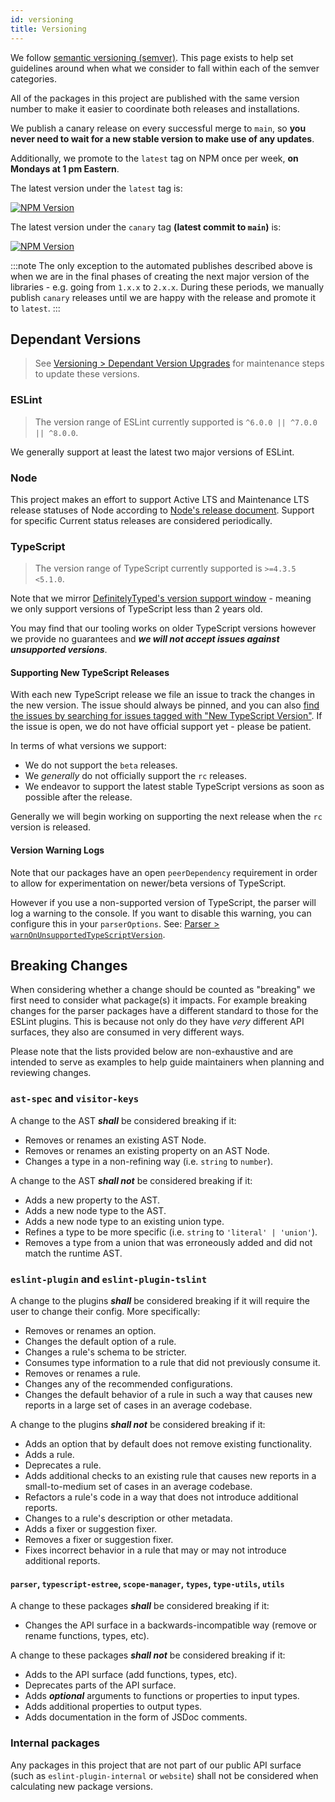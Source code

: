 ```yaml
---
id: versioning
title: Versioning
---
```


We follow [semantic versioning (semver)](https://semver.org).
This page exists to help set guidelines around when what we consider to fall within each of the semver categories.

All of the packages in this project are published with the same version number to make it easier to coordinate both releases and installations.

We publish a canary release on every successful merge to `main`, so **you never need to wait for a new stable version to make use of any updates**.

Additionally, we promote to the `latest` tag on NPM once per week, **on Mondays at 1 pm Eastern**.

The latest version under the `latest` tag is:

<a href="https://www.npmjs.com/package/@typescript-eslint/parser">
  <img
    src="https://img.shields.io/npm/v/@typescript-eslint/parser/latest.svg?style=flat-square"
    alt="NPM Version"
  />
</a>

The latest version under the `canary` tag **(latest commit to `main`)** is:

<a href="https://www.npmjs.com/package/@typescript-eslint/parser">
  <img
    src="https://img.shields.io/npm/v/@typescript-eslint/parser/canary.svg?style=flat-square"
    alt="NPM Version"
  />
</a>

:::note
The only exception to the automated publishes described above is when we are in the final phases of creating the next major version of the libraries - e.g. going from `1.x.x` to `2.x.x`.
During these periods, we manually publish `canary` releases until we are happy with the release and promote it to `latest`.
:::

## Dependant Versions

> See [Versioning > Dependant Version Upgrades](./versioning/dependant-version-upgrades.mdx) for maintenance steps to update these versions.

### ESLint

> The version range of ESLint currently supported is `^6.0.0 || ^7.0.0 || ^8.0.0`.

We generally support at least the latest two major versions of ESLint.

### Node

This project makes an effort to support Active LTS and Maintenance LTS release statuses of Node according to [Node's release document](https://nodejs.org/en/about/releases).
Support for specific Current status releases are considered periodically.

### TypeScript

> The version range of TypeScript currently supported is `>=4.3.5 <5.1.0`.

Note that we mirror [DefinitelyTyped's version support window](https://github.com/DefinitelyTyped/DefinitelyTyped/#support-window) - meaning we only support versions of TypeScript less than 2 years old.

You may find that our tooling works on older TypeScript versions however we provide no guarantees and **_we will not accept issues against unsupported versions_**.

#### Supporting New TypeScript Releases

With each new TypeScript release we file an issue to track the changes in the new version. The issue should always be pinned, and you can also [find the issues by searching for issues tagged with "New TypeScript Version"](https://github.com/typescript-eslint/typescript-eslint/issues?q=is%3Aissue+label%3A%22New+TypeScript+Version%22+sort%3Acreated-desc). If the issue is open, we do not have official support yet - please be patient.

In terms of what versions we support:

- We do not support the `beta` releases.
- We _generally_ do not officially support the `rc` releases.
- We endeavor to support the latest stable TypeScript versions as soon as possible after the release.

Generally we will begin working on supporting the next release when the `rc` version is released.

#### Version Warning Logs

Note that our packages have an open `peerDependency` requirement in order to allow for experimentation on newer/beta versions of TypeScript.

However if you use a non-supported version of TypeScript, the parser will log a warning to the console.
If you want to disable this warning, you can configure this in your `parserOptions`.
See: [Parser > `warnOnUnsupportedTypeScriptVersion`](../architecture/Parser.mdx#warnonunsupportedtypescriptversion).

## Breaking Changes

When considering whether a change should be counted as "breaking" we first need to consider what package(s) it impacts. For example breaking changes for the parser packages have a different standard to those for the ESLint plugins. This is because not only do they have _very_ different API surfaces, they also are consumed in very different ways.

Please note that the lists provided below are non-exhaustive and are intended to serve as examples to help guide maintainers when planning and reviewing changes.

### `ast-spec` and `visitor-keys`

A change to the AST **_shall_** be considered breaking if it:

- Removes or renames an existing AST Node.
- Removes or renames an existing property on an AST Node.
- Changes a type in a non-refining way (i.e. `string` to `number`).

A change to the AST **_shall not_** be considered breaking if it:

- Adds a new property to the AST.
- Adds a new node type to the AST.
- Adds a new node type to an existing union type.
- Refines a type to be more specific (i.e. `string` to `'literal' | 'union'`).
- Removes a type from a union that was erroneously added and did not match the runtime AST.

### `eslint-plugin` and `eslint-plugin-tslint`

A change to the plugins **_shall_** be considered breaking if it will require the user to change their config. More specifically:

- Removes or renames an option.
- Changes the default option of a rule.
- Changes a rule's schema to be stricter.
- Consumes type information to a rule that did not previously consume it.
- Removes or renames a rule.
- Changes any of the recommended configurations.
- Changes the default behavior of a rule in such a way that causes new reports in a large set of cases in an average codebase.

A change to the plugins **_shall not_** be considered breaking if it:

- Adds an option that by default does not remove existing functionality.
- Adds a rule.
- Deprecates a rule.
- Adds additional checks to an existing rule that causes new reports in a small-to-medium set of cases in an average codebase.
- Refactors a rule's code in a way that does not introduce additional reports.
- Changes to a rule's description or other metadata.
- Adds a fixer or suggestion fixer.
- Removes a fixer or suggestion fixer.
- Fixes incorrect behavior in a rule that may or may not introduce additional reports.

#### `parser`, `typescript-estree`, `scope-manager`, `types`, `type-utils`, `utils`

A change to these packages **_shall_** be considered breaking if it:

- Changes the API surface in a backwards-incompatible way (remove or rename functions, types, etc).

A change to these packages **_shall not_** be considered breaking if it:

- Adds to the API surface (add functions, types, etc).
- Deprecates parts of the API surface.
- Adds **_optional_** arguments to functions or properties to input types.
- Adds additional properties to output types.
- Adds documentation in the form of JSDoc comments.

### Internal packages

Any packages in this project that are not part of our public API surface (such as `eslint-plugin-internal` or `website`) shall not be considered when calculating new package versions.
